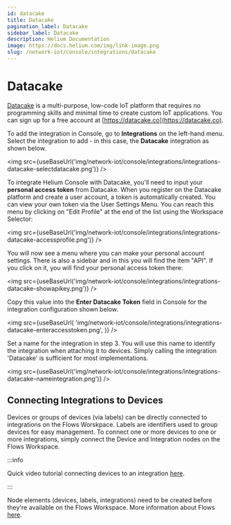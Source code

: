 ```yaml
---
id: datacake
title: Datacake
pagination_label: Datacake
sidebar_label: Datacake
description: Helium Documentation
image: https://docs.helium.com/img/link-image.png
slug: /network-iot/console/integrations/datacake
---
```


# Datacake


[Datacake](https://datacake.co) is a multi-purpose, low-code IoT platform that requires no
programming skills and minimal time to create custom IoT applications. You can sign up for a free
account at [https://datacake.co](https://datacake.co).

To add the integration in Console, go to **Integrations** on the left-hand menu. Select the
integration to add - in this case, the **Datacake** integration as shown below.

<img
  src={useBaseUrl('img/network-iot/console/integrations/integrations-datacake-selectdatacake.png')}
/>

To integrate Helium Console with Datacake, you'll need to input your **personal access token** from
Datacake. When you register on the Datacake platform and create a user account, a token is
automatically created. You can view your own token via the User Settings Menu. You can reach this
menu by clicking on "Edit Profile" at the end of the list using the Workspace Selector:

<img
  src={useBaseUrl('img/network-iot/console/integrations/integrations-datacake-accessprofile.png')}
/>

You will now see a menu where you can make your personal account settings. There is also a sidebar
and in this you will find the item "API". If you click on it, you will find your personal access
token there:

<img
  src={useBaseUrl('img/network-iot/console/integrations/integrations-datacake-showapikey.png')}
/>

Copy this value into the **Enter Datacake Token** field in Console for the integration configuration
shown below.

<img
  src={useBaseUrl(
    'img/network-iot/console/integrations/integrations-datacake-enteraccesstoken.png',
  )}
/>

Set a name for the integration in step 3. You will use this name to identify the integration when
attaching it to devices. Simply calling the integration 'Datacake' is sufficient for most
implementations.

<img
  src={useBaseUrl('img/network-iot/console/integrations/integrations-datacake-nameintegration.png')}
/>

## Connecting Integrations to Devices

Devices or groups of devices (via labels) can be directly connected to integrations on the Flows
Worskpace. Labels are identifiers used to group devices for easy management. To connect one or more
devices to one or more integrations, simply connect the Device and Integration nodes on the Flows
Workspace.

:::info

Quick video tutorial connecting devices to an integration
[here](https://www.youtube.com/watch?v=lnERw1f7TGE).

:::

Node elements (devices, labels, integrations) need to be created before they're available on the
Flows Workspace. More information about Flows [here](/network-iot/console/flows/).
